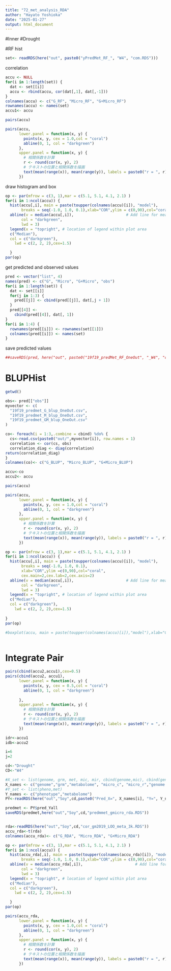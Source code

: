 ```yaml
---
title: "72_met_analysis_RDA"
author: "Hayato Yoshioka"
date: "2025-01-27"
output: html_document
---
```


#Inner 
#Drought 

#RF hist

```r
set<- readRDS(here("out", paste0("yPredMet_RF_", "W4", "com.RDS")))
```

correlation
```r
accu <- NULL
for(i in 1:length(set)) {
  dat <- set[[i]]
  accu <- rbind(accu, cor(dat[,1], dat[,-1]))
}
colnames(accu) <- c("G_RF", "Micro_RF", "G+Micro_RF")
rownames(accu) <- names(set)
accu1<- accu 
```

```r
pairs(accu)

pairs(accu,
      lower.panel = function(x, y) {
        points(x, y, cex = 1.0,col = "coral")
        abline(0, 1, col = "darkgreen")
      },
      upper.panel = function(x, y) {
        # 相関係数を計算
        r <- round(cor(x, y), 2)
        # テキストの位置と相関係数を描画
        text(mean(range(x)), mean(range(y)), labels = paste0("r = ", r), cex = 3)
      })
```

draw histogram and box

```r
op <- par(mfrow = c(3, 1),mar = c(5.1, 5.1, 4.1, 2.1) )
for(i in 1:ncol(accu)) {
  hist(accu[,i], main = paste(toupper(colnames(accu)[i]), "model"),
       breaks = seq(-1.0, 1.0, 0.1),xlab="COR",ylim = c(0,90),col="coral",cex.main=2,cex.lab=2,cex.axis=2)
  abline(v = median(accu[,i]),                       # Add line for mean
       col = "darkgreen",
       lwd = 3)  
  legend(x = "topright", # location of legend within plot area
  c("Median"),
  col = c("darkgreen"),
    lwd = c(2, 2, 2),cex=1.5)

  }
par(op)


```


get predicted and observed values 

```r
pred <- vector("list", 4)
names(pred) <- c("G", "Micro", "G+Micro", "obs")
for(i in 1:length(set)) {
  dat <- set[[i]]
  for(j in 1:3) {
    pred[[j]] <- cbind(pred[[j]], dat[,j + 1])
  }
  pred[[4]] <- 
    cbind(pred[[4]], dat[, 1])
}
for(i in 1:4) {
  rownames(pred[[i]]) <- rownames(set[[1]])
  colnames(pred[[i]]) <- names(set)
}
```

save predicted values

```r
##saveRDS(pred, here("out", paste0("19f19_predMet_RF_OneOut", "_W4", "com.RDS")))
```


# BLUPHist

```r
getwd()

obs<- pred[["obs"]]
myvector <- c(
  "19f19_predmet_G_blup_OneOut.csv",
  "19f19_predmet_M_blup_OneOut.csv",
  "19f19_predmet_GM_blup_OneOut.csv"
)

co<- foreach(i = 1:3,.combine = cbind) %do% {
  cs<-read.csv(paste0("out/",myvector[i]), row.names = 1)
  correlation <- cor(cs, obs)
  correlation_diag <- diag(correlation)
return(correlation_diag)
}
colnames(co)<- c("G_BLUP", "Micro_BLUP", "G+Micro_BLUP")

accu<-co
accu2<- accu 
```

```r
pairs(accu)

pairs(accu,
      lower.panel = function(x, y) {
        points(x, y, cex = 1.0,col = "coral")
        abline(0, 1, col = "darkgreen")
      },
      upper.panel = function(x, y) {
        # 相関係数を計算
        r <- round(cor(x, y), 2)
        # テキストの位置と相関係数を描画
        text(mean(range(x)), mean(range(y)), labels = paste0("r = ", r), cex = 3)
      })
```


```r
op <- par(mfrow = c(3, 1),mar = c(5.1, 5.1, 4.1, 2.1) )
for(i in 1:ncol(accu)) {
  hist(accu[,i], main = paste(toupper(colnames(accu)[i]), "model"),
       breaks = seq(-1.0, 1.0, 0.1),
       xlab="COR",ylim =c(0,90),col="coral",
       cex.main=2,cex.lab=2,cex.axis=2)
  abline(v = median(accu[,i]),                       # Add line for mean
       col = "darkgreen",
       lwd = 3)  
  legend(x = "topright", # location of legend within plot area
  c("Median"),
  col = c("darkgreen"),
    lwd = c(2, 2, 2),cex=1.5)
  
}
par(op)

#boxplot(accu, main = paste(toupper(colnames(accu)[i]),"model"),xlab="COR",ylim =c(-1,0.7),col="coral")
  
```

# Integrate Pair
```r
pairs(cbind(accu2,accu1),cex=0.5)
pairs(cbind(accu2, accu1),
      lower.panel = function(x, y) {
        points(x, y, cex = 0.5,col = "coral")
        abline(0, 1, col = "darkgreen")
        
      },
      upper.panel = function(x, y) {
        # 相関係数を計算
        r <- round(cor(x, y), 2)
        # テキストの位置と相関係数を描画
        text(mean(range(x)), mean(range(y)), labels = paste0("r = ", r), cex = 2)
      })
```

```r
idr<-accu1
idb<-accu2
```


```r
i=6
j=2

cd<-"Drought"
CD<-"W4"

#X_set <- list(genome, grm, met, mic, mir, cbind(genome,mic), cbind(genome,mir))
X_names <- c("genome","grm","metabolome", "micro_c", "micro_r","genome micro_c","genome micro_r")
#Y_set <- list(pheno,met)
Y_names <- c("phenotype","metabolome")
PY<-readRDS(here("out","Soy",cd,paste0("Pred_X=", X_names[i], "Y=", Y_names[j],cd,"gm2019_LOO_meta_3k.RDS")))

predmet <- PY$pred_Yall
saveRDS(predmet,here("out","Soy",cd,"predmmet_gmicro_rda.RDS"))


rda<-readRDS(here("out","Soy",cd,"cor_gm2019_LOO_meta_3k.RDS"))
accu_rda<-t(rda)
colnames(accu_rda)<- c("G_RDA", "Micro_RDA", "G+Micro_RDA")
```


```r
op <- par(mfrow = c(3, 1),mar = c(5.1, 5.1, 4.1, 2.1) )
for(i in 1:ncol(accu)) {
  hist(accu_rda[,i], main = paste(toupper(colnames(accu_rda)[i]), "model"),
       breaks = seq(-1.0, 1.0, 0.1),xlab="COR",ylim = c(0,90),col="coral",cex.main=2,cex.lab=2,cex.axis=2)
  abline(v = median(accu_rda[,i]),                       # Add line for mean
       col = "darkgreen",
       lwd = 3)  
  legend(x = "topright", # location of legend within plot area
  c("Median"),
  col = c("darkgreen"),
    lwd = c(2, 2, 2),cex=1.5)

  }
par(op)


```


```r

pairs(accu_rda,
      lower.panel = function(x, y) {
        points(x, y, cex = 1.0,col = "coral")
        abline(0, 1, col = "darkgreen")
      },
      upper.panel = function(x, y) {
        # 相関係数を計算
        r <- round(cor(x, y), 2)
        # テキストの位置と相関係数を描画
        text(mean(range(x)), mean(range(y)), labels = paste0("r = ", r), cex = 3)
      })
```


